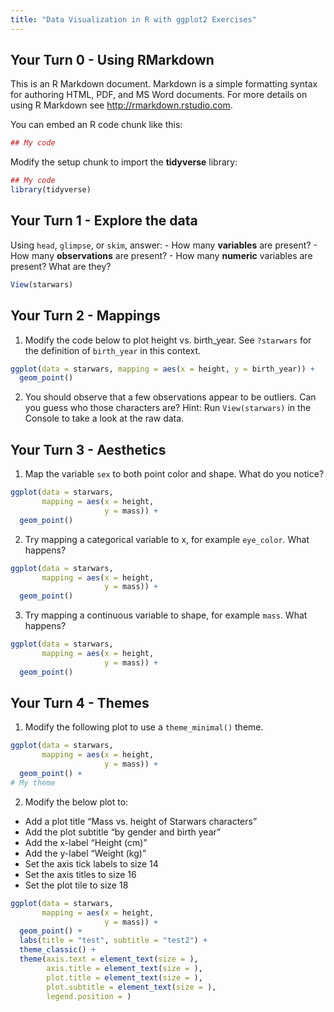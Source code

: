 ```yaml
---
title: "Data Visualization in R with ggplot2 Exercises"
---
```


## Your Turn 0 - Using RMarkdown

This is an R Markdown document. Markdown is a simple formatting syntax for authoring HTML, PDF, and MS Word documents. For more details on using R Markdown see <http://rmarkdown.rstudio.com>.

You can embed an R code chunk like this:

```r
## My code
```

Modify the setup chunk to import the **tidyverse** library:

```r
## My code
library(tidyverse)
```


## Your Turn 1 - Explore the data

Using `head`, `glimpse`, or `skim`, answer:
- How many **variables** are present?
- How many **observations** are present?
- How many **numeric** variables are present? What are they?

```r
View(starwars)
```

## Your Turn 2 - Mappings

1. Modify the code below to plot height vs. birth_year. See `?starwars` for the definition of `birth_year` in this context.

```r
ggplot(data = starwars, mapping = aes(x = height, y = birth_year)) +
  geom_point()
```

2. You should observe that a few observations appear to be outliers. Can you guess who those characters are? Hint: Run `View(starwars)` in the Console to take a look at the raw data.


## Your Turn 3 - Aesthetics

1. Map the variable `sex` to both point color and shape. What do you notice?
```r
ggplot(data = starwars, 
       mapping = aes(x = height, 
                     y = mass)) +
  geom_point()
```

2. Try mapping a categorical variable to x, for example `eye_color`. What happens?

```r
ggplot(data = starwars, 
       mapping = aes(x = height, 
                     y = mass)) +
  geom_point()
```

3. Try mapping a continuous variable to shape, for example `mass`. What happens?

```r
ggplot(data = starwars, 
       mapping = aes(x = height, 
                     y = mass)) +
  geom_point()
```

## Your Turn 4 - Themes

1. Modify the following plot to use a `theme_minimal()` theme.
```r
ggplot(data = starwars, 
       mapping = aes(x = height, 
                     y = mass)) +
  geom_point() +
# My theme
```

2. Modify the below plot to:
- Add a plot title "Mass vs. height of Starwars characters"
- Add the plot subtitle "by gender and birth year"
- Add the x-label "Height (cm)"
- Add the y-label "Weight (kg)"
- Set the axis tick labels to size 14
- Set the axis titles to size 16
- Set the plot tile to size 18


```r
ggplot(data = starwars, 
       mapping = aes(x = height, 
                     y = mass)) +
  geom_point() +
  labs(title = "test", subtitle = "test2") + 
  theme_classic() +
  theme(axis.text = element_text(size = ),
        axis.title = element_text(size = ),
        plot.title = element_text(size = ),
        plot.subtitle = element_text(size = ),
        legend.position = )
```